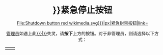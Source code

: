 <div class="plainlinks plainlinks2" style="text-align:center;">
<strong style="font-size: 2em;">{{{titlename|{{int:Group-bot}}}}}紧急停止按钮</strong>

[[{{{icon|File:Shutdown button red wikimedia.svg}}}|{{{buttonsize|128}}}px|紧急封禁按钮|link={{fullurl:Special:Block|wpTarget={{BASEPAGENAMEE}}&wpExpiry=indefinite&wpHardBlock=1&wpAutoBlock=0&wpCreateAccount=0&wpReason=other&wpReason-other={{int:Group-bot}}失灵:%20}}]]

[[Wikipedia:管理员|管理员]]如遇上此[[WP:{{{name|{{int:Group-bot}}}}}|{{{name|{{int:Group-bot}}}}}]]失灵，请'''按下'''上方的按钮。对于非管理员，则请选择以下方式：
{| align="center"
|{{Clickable button 2|举报失灵的机器人|url=http://zh.wikipedia.org/wiki/Wikipedia:当前的破坏|class=mw-ui-progressive}}
|{{Clickable button 2|Wikipedia:IRC聊天频道|在IRC报告失灵}}
|}
</div><noinclude>[[Category:维基百科机器人模板|{{PAGENAME}}]]</noinclude>